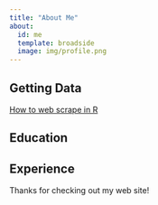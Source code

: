 ```yaml
---
title: "About Me"
about:
  id: me
  template: broadside
  image: img/profile.png
---
```


:::{#me}

## Getting Data

[How to web scrape in R](https://www.youtube.com/watch?v=bAlfTcX2Q8Y)

## Education

## Experience

:::

Thanks for checking out my web site!
